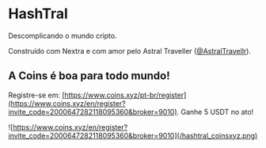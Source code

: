 # HashTral
 
Descomplicando o mundo cripto.

Construído com Nextra e com amor pelo Astral Traveller ([&commat;AstralTravellr](http://www.x.com/astraltravellr)).

## A Coins é boa para todo mundo!

Registre-se em: [https://www.coins.xyz/pt-br/register](https://www.coins.xyz/en/register?invite_code=2000647282118095360&broker=9010). Ganhe 5 USDT no ato!

![https://www.coins.xyz/en/register?invite_code=2000647282118095360&broker=9010](/hashtral_coinsxyz.png)